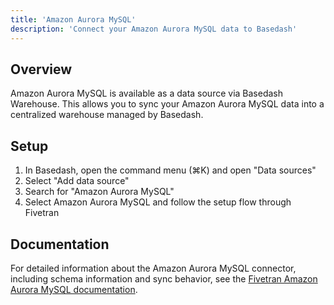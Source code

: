 ```yaml
---
title: 'Amazon Aurora MySQL'
description: 'Connect your Amazon Aurora MySQL data to Basedash'
---
```


## Overview

Amazon Aurora MySQL is available as a data source via Basedash Warehouse. This allows you to sync your Amazon Aurora MySQL data into a centralized warehouse managed by Basedash.

## Setup

1. In Basedash, open the command menu (⌘K) and open "Data sources"
2. Select "Add data source"
3. Search for "Amazon Aurora MySQL"
4. Select Amazon Aurora MySQL and follow the setup flow through Fivetran

## Documentation

For detailed information about the Amazon Aurora MySQL connector, including schema information and sync behavior, see the [Fivetran Amazon Aurora MySQL documentation](https://fivetran.com/docs/connectors/databases/mysql/aurora-setup-guide).
